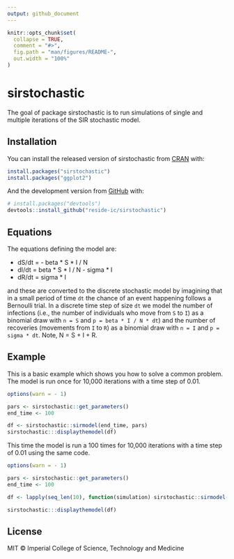```yaml
---
output: github_document
---
```


<!-- README.md is generated from README.Rmd. Please edit that file -->

```r
knitr::opts_chunk$set(
  collapse = TRUE,
  comment = "#>",
  fig.path = "man/figures/README-",
  out.width = "100%"
)
```

# sirstochastic

<!-- badges: start -->
<!-- badges: end -->

The goal of package sirstochastic is to run simulations of single and multiple iterations of the SIR stochastic model.

## Installation

You can install the released version of sirstochastic from [CRAN](https://CRAN.R-project.org) with:

``` r
install.packages("sirstochastic")
install.packages("ggplot2")
```

And the development version from [GitHub](https://github.com/) with:

``` r
# install.packages("devtools")
devtools::install_github("reside-ic/sirstochastic")
```

## Equations
The equations defining the model are:

* dS/dt = - beta * S * I / N
* dI/dt = beta * S * I / N - sigma * I
* dR/dt = sigma * I


and these are converted to the discrete stochastic model by imagining that in a small period of time `dt` the chance of an event happening follows a Bernoulli trial. In a discrete time step of size `dt` we model the number of infections (i.e., the number of individuals who move from `S` to `I`) as a binomial draw with `n = S` and `p = beta * I / N * dt`) and the number of recoveries (movements from `I` to `R`) as a binomial draw with `n = I` and `p = sigma * dt`. Note, N = S + I + R.

## Example

This is a basic example which shows you how to solve a common problem. The model is run once for 10,000 iterations with a time step of 0.01.

```r

options(warn = - 1) 

pars <- sirstochastic::get_parameters()
end_time <- 100

df <- sirstochastic::sirmodel(end_time, pars)
sirstochastic:::displaythemodel(df)

```

This time the model is run a 100 times for 10,000 iterations with a time step of 0.01 using the same code.

```r
options(warn = - 1) 

pars <- sirstochastic::get_parameters()
end_time <- 100

df <- lapply(seq_len(10), function(simulation) sirstochastic::sirmodel(end_time, pars))

sirstochastic:::displaythemodel(df) 

```

## License

MIT © Imperial College of Science, Technology and Medicine

